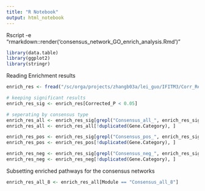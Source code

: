 ---
title: "R Notebook"
output: html_notebook
---


Rscript -e "rmarkdown::render('consensus_network_GO_enrich_analysis.Rmd')"
```{r Loading packages}
library(data.table)
library(ggplot2)
library(stringr)
```


Reading Enrichment results
```{r Reading Enrichment results}
enrich_res <- fread("/sc/orga/projects/zhangb03a/lei_guo/IFITM3/Corr_Results/Genes_sig_cor_IFITM3_consensus_Ontology.xls")

# keeping significant results
enrich_res_sig <- enrich_res[Corrected_P < 0.05]

# seperating by consensus type
enrich_res_all <- enrich_res_sig[grepl("Consensus_all_", enrich_res_sig$Module), ]
enrich_res_all <- enrich_res_all[!duplicated(Gene.Category), ]

enrich_res_pos <- enrich_res_sig[grepl("Consensus_pos_", enrich_res_sig$Module), ]
enrich_res_pos <- enrich_res_pos[!duplicated(Gene.Category), ]

enrich_res_neg <- enrich_res_sig[grepl("Consensus_neg_", enrich_res_sig$Module), ]
enrich_res_neg <- enrich_res_neg[!duplicated(Gene.Category), ]
```


Subsetting enriched pathways for the consensus networks
```{r Subsetting enriched pathways for the consensus networks}
enrich_res_all_8 <- enrich_res_all[Module == "Consensus_all_8"]
```